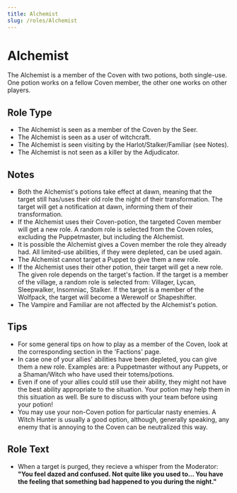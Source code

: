 ```yaml
---
title: Alchemist
slug: /roles/Alchemist
---
```


# Alchemist

The Alchemist is a member of the Coven with two potions, both single-use. One potion works on a fellow Coven member, the other one works on other players.

## Role Type

- The Alchemist is seen as a member of the Coven by the Seer.
- The Alchemist is seen as a user of witchcraft.
- The Alchemist is seen visiting by the Harlot/Stalker/Familiar (see Notes).
- The Alchemist is not seen as a killer by the Adjudicator.

## Notes

- Both the Alchemist's potions take effect at dawn, meaning that the target still has/uses their old role the night of their transformation. The target will get a notification at dawn, informing them of their transformation.
- If the Alchemist uses their Coven-potion, the targeted Coven member will get a new role. A random role is selected from the Coven roles, excluding the Puppetmaster, but including the Alchemist.
- It is possible the Alchemist gives a Coven member the role they already had. All limited-use abilities, if they were depleted, can be used again.
- The Alchemist cannot target a Puppet to give them a new role.
- If the Alchemist uses their other potion, their target will get a new role. The given role depends on the target's faction. If the target is a member of the village, a random role is selected from: Villager, Lycan, Sleepwalker, Insomniac, Stalker. If the target is a member of the Wolfpack, the target will become a Werewolf or Shapeshifter.
- The Vampire and Familiar are not affected by the Alchemist's potion.

## Tips

- For some general tips on how to play as a member of the Coven, look at the corresponding section in the 'Factions' page.
- In case one of your allies' abilities have been depleted, you can give them a new role. Examples are: a Puppetmaster without any Puppets, or a Shaman/Witch who have used their totems/potions.
- Even if one of your allies could still use their ability, they might not have the best ability appropriate to the situation. Your potion may help them in this situation as well. Be sure to discuss with your team before using your potion!
- You may use your non-Coven potion for particular nasty enemies. A Witch Hunter is usually a good option, although, generally speaking, any enemy that is annoying to the Coven can be neutralized this way.

## Role Text

- When a target is purged, they recieve a whisper from the Moderator: **"You feel dazed and confused. Not quite like you used to... You have the feeling that something bad happened to you during the night."**
